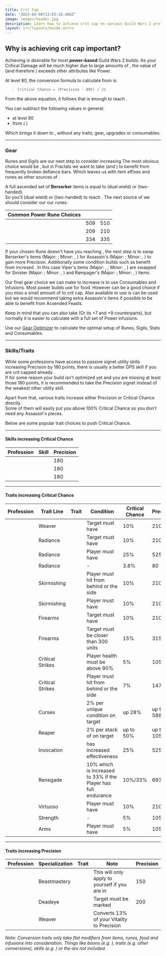 ```yaml
---
title: Crit Cap
date: "2023-04-06T13:03:18.486Z"
image: images/header.jpg
description: Learn how to achieve crit cap on various Guild Wars 2 professions.
layout: src/layouts/Guide.astro
---
```


## Why is achieving crit cap important?

Achieving <Attribute name="Critical Chance" text="100% Critical Chance"/> is desirable for most **power-based** Guild Wars 2 builds. As your Critical Damage will be much higher due to large amounts of <Attribute name="Ferocity"/>, the value of <Attribute name="Critical Chance"/> (and therefore <Attribute name="Precision"/>) exceeds other attributes like Power.

At level 80, the conversion formula to calculate <Attribute name="Critical Chance"/> from <Attribute name="Precision"/> is:

> `Critical Chance = (Precision - 895) / 21`

From the above equation, it follows that **<Attribute name="Precision" text="2995 Precision"/>** is enough to reach <Attribute name="Critical Chance" text="100% Critical Chance"/>.

You can subtract the following values in general:

- **<Attribute name="Precision" text="1000 base Precision"/>** at level 80
- <Attribute name="Critical Chance" text="25% Critical Chance"/> from **<Boon name="Fury"/>** ( **<Attribute name="Precision" text="525 Precision"/>**)

Which brings it down to **<Attribute name="Precision" text="1470 Precision"/>**, without any traits, gear, upgrades or consumables.

---

### Gear

Runes and Sigils are our next step to consider increasing <Attribute name="Precision"/> The most obvious choice would be <Item name="Accuracy" type="Sigil"/>, but in Fractals we want to take <Item name="Impact" type="Sigil"/> (and <Item name="Force" type="Sigil"/>) to benefit from frequently broken defiance bars. Which leaves us with item affixes and runes as other sources of <Attribute name="Precision"/>.

A full ascended set of **Berserker** items is equal to **<Attribute name="Precision" text="961 Precision"/>** (dual wield) or **<Attribute name="Precision" text="960 Precision"/>** (two-handed).  
So you'll <Attribute name="Precision" text="509 Precision"/> (dual wield) or <Attribute name="Precision" text="510 Precision"/> (two-handed) to reach <Attribute name="Critical Chance" text="100% Critical Chance"/>. The next source of <Attribute name="Precision"/> we should consider our our runes:

| Common Power Rune Choices | <Attribute name="Precision" text="Precision Required Dual Wield"/> | <Attribute name="Precision" text="Precision Required Two-Handed"/> |
| ------------------------- | ------------------------------------------------------------------ | ------------------------------------------------------------------ |
| <Item id="24836"/>        | 509                                                                | 510                                                                |
| <Item id="24818"/>        | 209                                                                | 210                                                                |
| <Item id="24723"/>        | 334                                                                | 335                                                                |

If your chosen Rune doesn't have you reaching <Attribute name="Critical Chance" text="100% Critical Chance"/>, the next step is to swap Berserker's items (Major: <Attribute name="Power"/>; Minor: <Attribute name="Precision"/>, <Attribute name="Ferocity"/>) for Assassin's (Major: <Attribute name="Precision"/>; Minor: <Attribute name="Power"/>, <Attribute name="Ferocity"/>) to gain more Precision. Additionally some condition builds such as <BuildLink build="Condi Virtuoso" specialization="Virtuoso"/> benefit from incresed <Attribute name="Precision"/>. In this case Viper's items (Major: <Attribute name="Condition Damage"/>, <Attribute name="Power"/>; Minor: <Attribute name="Expertise"/>, <Attribute name="Precision"/>) are swapped for Sinister (Major: <Attribute name="Condition Damage"/>; Minor: <Attribute name="Power"/>, <Attribute name="Precision"/>) and Rampager's (Major: <Attribute name="Precision"/>; Minor: <Attribute name="Power"/>, <Attribute name="Condition Damage"/>) items.

Our final gear choice we can make to increase <Attribute name="Precision"/> is to use Consumables and Infusions. Most power builds use <Item id="91805"/> for food. However <Item id="91709"/> can be a good choice if you miss a small amount of <Attribute name="Precision"/> to crit cap. Also available to use is <Item id="12486"/> can be used but we would recommend taking extra Assassin's items if possible to be able to benefit from Acsended Feasts.

Keep in mind that you can also take <Item id="39621"/> (Or its +7 and +9 counterparts), but normally it is easier to calculate with a full set of Power infusions.

Use our [Gear Optimizer](https://optimizer.discretize.eu/) to calculate the optimal setup of Runes, Sigils, Stats and Consumables.

---

### Skills/Traits

While some professions have access to passive signet utility skills increasing Precision by 180 points, there is usually a better DPS skill if you are crit capped already.  
If for some reason your build isn't optimized yet and you are missing at least those 180 points, it is recommended to take the Precision signet instead of the weakest other utility skill.

Apart from that, various traits increase either Precision or Critical Chance directly.  
Some of them will easily put you above 100% Critical Chance so you don't need any Assassin's pieces.

Below are some popular trait choices to push Critical Chance.

---

#### Skills increasing Critical Chance

| Profession                            | Skill                             | Precision |
| ------------------------------------- | --------------------------------- | --------- |
| <Specialization name="Warrior"/>      | <Skill name="Signet of Fury"/>    | 180       |
| <Specialization name="Thief"/>        | <Skill name="Signet of Agility"/> | 180       |
| <Specialization name="Elementalist"/> | <Skill name="Signet of Fire"/>    | 180       |

---

#### Traits increasing Critical Chance

| Profession                            | Trait Line       | Trait                                | Condition                                                      | Critical Chance | Precision  |
| ------------------------------------- | ---------------- | ------------------------------------ | -------------------------------------------------------------- | --------------- | ---------- |
| <Specialization name="Elementalist"/> | Weaver           | <Trait name="Superior Elements"/>    | Target must have <Condition name="Weakness"/>                  | 10%             | 210        |
| <Specialization name="Guardian"/>     | Radiance         | <Trait name="Radiant Power"/>        | Target must have <Condition name="Burning"/>                   | 10%             | 210        |
| <Specialization name="Guardian"/>     | Radiance         | <Trait name="Righteous Instincts"/>  | Player must have <Boon name="Resolution"/>                     | 25%             | 525        |
| <Specialization name="Guardian"/>     | Radiance         | <Trait name="Right-Hand Strength"/>  | -                                                              | 3.8%            | 80         |
| <Specialization name="Ranger"/>       | Skirmishing      | <Trait name="Hunters Tactics"/>      | Player must hit from behind or the side                        | 10%             | 210        |
| <Specialization name="Ranger"/>       | Skirmishing      | <Trait name="Vicious Quarry"/>       | Player must have <Boon name="Fury"/>                           | 10%             | 210        |
| <Specialization name="Engineer"/>     | Firearms         | <Trait name="Hematic Focus"/>        | Target must have <Condition name="Bleeding"/>                  | 10%             | 210        |
| <Specialization name="Engineer"/>     | Firearms         | <Trait name="High Caliber"/>         | Target must be closer than 300 units                           | 15%             | 315        |
| <Specialization name="Thief"/>        | Critical Strikes | <Trait name="Keen Observer"/>        | Player health must be above 90%                                | 5%              | 105        |
| <Specialization name="Thief"/>        | Critical Strikes | <Trait name="Twin Fangs"/>           | Player must hit from behind or the side                        | 7%              | 147        |
| <Specialization name="Necromancer"/>  | Curses           | <Trait name="Target the Weak"/>      | 2% per unique condition on target                              | up 28%          | up to 588  |
| <Specialization name="Necromancer"/>  | Reaper           | <Trait name="Decimate Defenses"/>    | 2% per stack of <Condition name="Vulnerability"/> on target    | up to 50%       | up to 1050 |
| <Specialization name="Revenant"/>     | Invocation       | <Trait name="Roiling Mists"/>        | <Boon name="Fury"/> has increased effectiveness                | 25%             | 525        |
| <Specialization name="Revenant"/>     | Renegade         | <Trait name="Brutal Momentum"/>      | 10% which is increased to 33% if the Player has full endurance | 10%/33%         | 693        |
| <Specialization name="Mesmer"/>       | Virtuoso         | <Trait name="Quiet Intensity"/>      | Player must have <Boon name="Fury"/>                           | 10%             | 210        |
| <Specialization name="Warrior"/>      | Strength         | <Trait name="Pinnacle of Strength"/> | -                                                              | 5%              | 105        |
| <Specialization name="Warrior"/>      | Arms             | <Trait name="Furious Burst"/>        | Player must have <Boon name="Fury"/>                           | 5%              | 105        |

---

#### Traits increasing Precision

| Profession                            | Specialization | Trait                                 | Note                                                                     | Precision |
| ------------------------------------- | -------------- | ------------------------------------- | ------------------------------------------------------------------------ | --------- |
| <Specialization name="Soulbeast"/>    | Beastmastery   | <Trait name="Pack Alpha"/>            | This will only apply to yourself if you are in <Skill name="Beastmode"/> | 150       |
| <Specialization name="Thief"/>        | Deadeye        | <Trait name="Be Quick or Be Killed"/> | Target must be marked                                                    | 200       |
| <Specialization name="Elementalist"/> | Weaver         | <Trait name="Elements of Rage"/>      | Converts 13% of your Vitality to Precision                               |           |

_Note: Conversion traits only take flat modifiers from items, runes, food and infusions into consideration. Things like boons (e.g. <Boon name="Might"/>), traits (e.g. other conversions), skills (e.g. <Skill name="Signet of Fury"/>) or the <Item id="79722"/> are not included._
